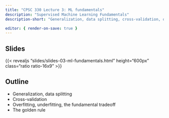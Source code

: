 ```yaml
---
title: "CPSC 330 Lecture 3: ML fundamentals"
description: "Supervised Machine Learning Fundamentals"
description-short: "Generalization, data splitting, cross-validation, overfitting, underfitting, the fundamental tradeoff, the golden rule"

editor: { render-on-save: true }
---
```


## Slides

{{< revealjs "slides/slides-03-ml-fundamentals.html" height="600px" class="ratio ratio-16x9" >}}


## Outline


- Generalization, data splitting
- Cross-validation
- Overfitting, underfitting, the fundamental tradeoff
- The golden rule

